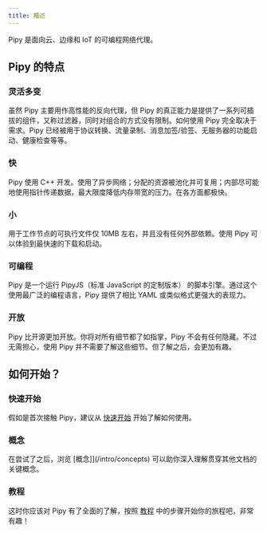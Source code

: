 ```yaml
---
title: 概述
---
```


Pipy 是面向云、边缘和 IoT 的可编程网络代理。

## Pipy 的特点

### 灵活多变

虽然 Pipy 主要用作高性能的反向代理，但 Pipy 的真正能力是提供了一系列可插拔的组件，又称过滤器，同时对组合的方式没有限制。如何使用 Pipy 完全取决于需求。Pipy 已经被用于协议转换、流量录制、消息加签/验签、无服务器的功能启动、健康检查等等。

### 快

Pipy 使用 C++ 开发。使用了异步网络；分配的资源被池化并可复用；内部尽可能地使用指针传递数据，最大限度降低内存带宽的压力。在各方面都极快。

### 小

用于工作节点的可执行文件仅 10MB 左右，并且没有任何外部依赖。使用 Pipy 可以体验到最快速的下载和启动。

### 可编程

Pipy 是一个运行 PipyJS（标准 JavaScript 的定制版本） 的脚本引擎。通过这个使用最广泛的编程语言，Pipy 提供了相比 YAML 或类似格式更强大的表现力。

### 开放

Pipy 比开源更加开放。你将对所有细节都了如指掌，Pipy 不会有任何隐藏。不过无需担心，使用 Pipy 并不需要了解这些细节。但了解之后，会更加有趣。

## 如何开始？

### 快速开始

假如是首次接触 Pipy，建议从 [快速开始](/getting-started/quick-start) 开始了解如何使用。

### 概念

在尝试了之后，浏览 [概念]](/intro/concepts) 可以助你深入理解贯穿其他文档的关键概念。

### 教程

这时你应该对 Pipy 有了全面的了解，按照 [教程](tutorial/01-hello) 中的步骤开始你的旅程吧，非常有趣！
